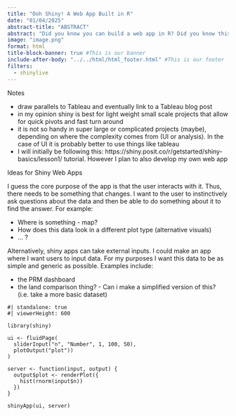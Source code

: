 ```yaml
---
title: "Ooh Shiny! A Web App Built in R"
date: "01/04/2025"
abstract-title: "ABSTRACT"
abstract: "Did you know you can build a web app in R? Did you know this web app could be a custom dashboard showing off your latest data analysis and results? In this blog I am learning how to create my very own Shiny web app, and I am taking you along for the ride."
image: "image.png"
format: html
title-block-banner: true #This is our banner
include-after-body: "../../html/html_footer.html" #This is our footer
filters:
  - shinylive
---
```


Notes

 - draw parallels to Tableau and eventually link to a Tableau blog post
 - in my opinion shiny is best for light weight small scale projects that allow for quick pivots and fast turn around
 - it is not so handy in super large or complicated projects (maybe), depending on where the complexity comes from (UI or analysis). In the case of UI it is probably better to use things like tableau
 - I will initially be following this: https://shiny.posit.co/r/getstarted/shiny-basics/lesson1/ tutorial. However I plan to also develop my own web app
 
Ideas for Shiny Web Apps

I guess the core purpose of the app is that the user interacts with it. Thus, there needs to be something that changes. I want to the user to instinctively ask questions about the data and then be able to do something about it to find the answer. For example:

 - Where is something - map?
 - How does this data look in a different plot type (alternative visuals)
 - ... ?
 
Alternatively, shiny apps can take external inputs. I could make an app where I want users to input data. For my purposes I want this data to be as simple and generic as possible. Examples include:

 - the PRM dashboard
 - the land comparison thing? - Can i make a simplified version of this? (i.e. take a more basic dataset)



```shinylive-r
#| standalone: true
#| viewerHeight: 600

library(shiny)

ui <- fluidPage(
  sliderInput("n", "Number", 1, 100, 50),
  plotOutput("plot"))
)

server <- function(input, output) {
  output$plot <- renderPlot({
    hist(rnorm(input$n))
  })
}

shinyApp(ui, server)

```








